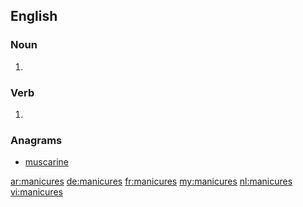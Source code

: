==English==

===Noun===
{{head|en|plural}}

# {{plural of|manicure|lang=en}}

===Verb===
{{head|en}}

# {{en-third-person singular of|manicure}}

===Anagrams===
* [[muscarine#English|muscarine]]

[[ar:manicures]]
[[de:manicures]]
[[fr:manicures]]
[[my:manicures]]
[[nl:manicures]]
[[vi:manicures]]